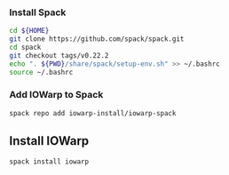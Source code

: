### Install Spack
```bash
cd ${HOME}
git clone https://github.com/spack/spack.git
cd spack
git checkout tags/v0.22.2
echo ". ${PWD}/share/spack/setup-env.sh" >> ~/.bashrc
source ~/.bashrc
```

### Add IOWarp to Spack
```bash
spack repo add iowarp-install/iowarp-spack
```

## Install IOWarp

```bash
spack install iowarp
``` 
